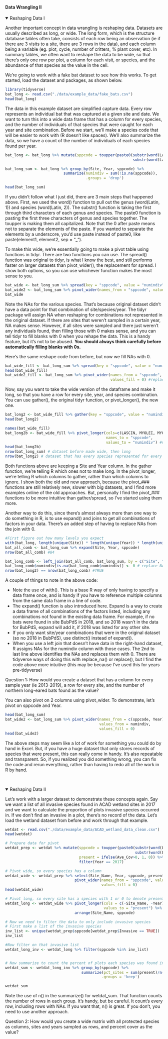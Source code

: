 #### Data Wrangling II

<details open><summary class='drop'>Reshaping Data I</summary>
Another important concept in data wrangling is reshaping data. Datasets are usually described as long, or wide. The long form, which is the structure database tables often take, consists of each row being an observation (ie if there are 3 visits to a site, there are 3 rows in the data), and each column being a variable (eg. plot, cycle, number of critters, % plant cover, etc). In summary tables, we often want to reshape the data to be wide, so that there's only one row per plot, a column for each visit, or species, and the abundance of that species as the value in the cell. 

We're going to work with a fake bat dataset to see how this works. To get started, load the dataset and packages, as shown below.
```r
library(tidyverse)
bat_long <- read.csv("./data/example_data/fake_bats.csv")
head(bat_long)

```

The data in this example dataset are simplified capture data. Every row represents an individual bat that was captured at a given site and date. We want to turn this into a wide data frame that has a column for every species, and the number of individuals of that species that were caught for each year and site combination. Before we start, we'll make a species code that will be easier to work with (R doesn't like spaces). We'll also summarize the data, so we have a count of the number of individuals of each species found per year.

```r
bat_long <- bat_long %>% mutate(sppcode = toupper(paste0(substr(word(Latin, 1), 1, 3),
                                                         substr(word(Latin, 2), 1, 3))))

bat_long_sum <- bat_long %>% group_by(Site, Year, sppcode) %>% 
                          summarize(numindiv = sum(!is.na(sppcode)),
                                    .groups = 'drop')

head(bat_long_sum)
```
If you didn't follow what I just did, there are 3 main steps that happened above. First, we used the word() function to pull out the genus (word(Latin, 1)) and species (word(Latin, 2)). The substr() function is taking the first through third characters of each genus and species. The paste0 function is pasting the first three characters of genus and species together. The toupper is making them all capitalized. Note that the 0 after paste means not to separate the elements of the paste. If you wanted to separate the elements by a underscore, you'd use paste instead of paste0, like paste(element1, element2, sep = "_").

To make this wide, we're essentially going to make a pivot table using functions in tidyr. There are two functions you can use. The spread() function was original to tidyr, is what I know the best, and still performs faster on larger datasets than pivot_wider(), the replacement for spread. I show both options, so you can use whichever function makes the most sense to you. 
```r
bat_wide <- bat_long_sum %>% spread(key = "sppcode", value = "numindiv") #retired spread function
bat_wide2 <- bat_long_sum %>% pivot_wider(names_from = "sppcode", values_from = "numindiv") #replacement in tidyr
bat_wide

```
Note the NAs for the various species. That's because original dataset didn't have a data point for that combination of site/species/year. The tidyr package will assign NA when reshaping for combinations not represented in the original dataset. If there are sites that weren't sampled in a certain year, NA makes sense. However, if all sites were sampled and there just weren't any individuals found, then filling those with 0 makes sense, and you can tell tidyr to fill blanks with 0 when you rehape the data. This is a handy feature, but it's not to be abused. <b>You should always think carefully before automatically filling blanks with 0s.</b>

Here's the same reshape code from before, but now we fill NAs with 0.
```r
bat_wide_fill <- bat_long_sum %>% spread(key = "sppcode", value = "numindiv", fill = 0) #retired spread function
head(bat_wide_fill)
bat_wide2_fill <- bat_long_sum %>% pivot_wider(names_from = "sppcode", values_from = "numindiv", 
                                               values_fill = 0) #replacement in tidyr

```

Now, say you want to take the wide version of the dataframe and make it long, so that you have a row for every site, year, and species combination. You can use gather(), the original tidyr function, or pivot_longer(), the new one.

```r
bat_long2 <- bat_wide_fill %>% gather(key = "sppcode", value = "numindiv", -Site, -Year) # old way
head(bat_long2)

names(bat_wide_fill)
bat_long2b <- bat_wide_fill %>% pivot_longer(cols=c(LASCIN, MYOLEI, MYOLUC, MYOSEP), 
                                             names_to = "sppcode", 
                                             values_to = "numindiv") #new way
head(bat_long2b)
nrow(bat_long_sum) # dataset before made wide, then long
nrow(bat_long2) # dataset that has every species represented for every year and every site
```
Both functions above are keeping a Site and Year column. In the gather function, we're telling R which ones not to make long. In the pivot_longer, we're telling R which columns to gather, rather than which columns to ignore. I show both the old and new approach, because the pivot_### functions are still relatively new, slower with big datasets, and I find more examples online of the old approaches. But, personally I find the pivot_### functions to be more intuitive than gather/spread, so I've started using them more.

Another way to do this, since there's almost always more than one way to do something in R, is to use expand() and joins to get all combinations of factors in your data. There's an added step of having to replace NAs from the join with 0.

```r
#First figure out how many levels you expect
with(bat_long, length(unique(Site)) * length(unique(Year)) * length(unique(sppcode))) #84
bat_all_comb <- bat_long_sum %>% expand(Site, Year, sppcode)
nrow(bat_all_comb) #84

bat_long_comb <- left_join(bat_all_comb, bat_long_sum, by = c("Site", "Year", "sppcode"))
bat_long_comb$numindiv[is.na(bat_long_comb$numindiv)] <- 0 # replace NA with 0
nrow(bat_long2) == nrow(bat_long_comb) #TRUE

```
A couple of things to note in the above code:
<ul>
<li>Note the use of with(). This is a base R way of only having to specify a data frame once, and is handy if you have to reference multiple columns from the same data frame in a line of code.</li>
<li>The expand() function is also introduced here. Expand is a way to create a data frame of all combinations of the factors listed, including any combinations not found in the existing data frame. For example, if no bats were found in site BubPdS in 2018, and so 2018 wasn't in the data for BubPdS, expand will add it, if 2018 was listed for any other site.</li>
<li>If you only want site/year combinations that were in the original dataset (so no 2018 in BubPdS), use distinct() instead of expand().</li>
<li>When you use a left join that doesn't have data in the right-hand dataset, R assigns NAs for the numindiv column with those cases. The 2nd to last line above identifies the NAs and replaces them with 0. There are tidyverse ways of doing this with replace_na() or replace(), but I find the code above more intuitive (this may be because I've used this for years pre-tidyverse)</li>
</ul>


<p class='ques'>Question 1: How would you create a dataset that has a column for every sample year (ie 2013-2019), a row for every site, and the number of northern long-eared bats found as the value?</p>

You can also pivot on 2 columns using pivot_wider. To demonstrate, let's pivot on sppcode and Year. 
```r
head(bat_long_sum)
bat_wide2 <- bat_long_sum %>% pivot_wider(names_from = c(sppcode, Year), 
                                          values_from = numindiv,
                                          values_fill = 0)
head(bat_wide2)
```

The above steps may seem like a lot of work for something you could do by hand in Excel. But, if you have a huge dataset that only stores records of species that were present, this can really come in handy. It's also repeatable and transparent. So, if you realized you did something wrong, you can fix the code and rerun everything, rather than having to redo all of the work in R by hand. 
</details>
<br>

<details open><summary class='drop'>Reshaping Data II</summary>
Let's work with a larger dataset to demonstrate these concepts again. Say we want a list of all invasive species found in ACAD wetland sites in 2017 and we want to calculate the proportion of plots invasive species occurred in. If we don't find an invasive in a plot, there's no record of the data. Let's load the wetland dataset from before and work through that example. 

```r
wetdat <- read.csv("./data/example_data/ACAD_wetland_data_clean.csv")
head(wetdat)

# Prepare data for pivot
wetdat_prep <- wetdat %>% mutate(sppcode = toupper(paste0(substr(word(Latin_Name, 1), 1, 3),
                                                          substr(word(Latin_Name, 2), 1, 3))),
                                 present = ifelse(Ave_Cov>0, 1, 0)) %>% 
                                 filter(Year == 2017) 

# Pivot wide, so every species has a column
wetdat_wide <- wetdat_prep %>% select(Site_Name, Year, sppcode, present) %>% 
                               pivot_wider(names_from = "sppcode", values_from = "present", 
                                           values_fill = 0)
head(wetdat_wide)

# Pivot long, so every site has a species with 1 or 0 to denote present/absent
wetdat_long <- wetdat_wide %>% pivot_longer(cols = c(-Site_Name, -Year), names_to = "sppcode", 
                                            values_to = "present") %>% 
                               arrange(Site_Name, sppcode)

# Now we need to filter the data to only include invasive species
# First make a list of the invasive species
inv_list <- unique(wetdat_prep$sppcode[wetdat_prep$Invasive == TRUE])
inv_list

#Now filter on that invasive list
wetdat_long_inv <- wetdat_long %>% filter(sppcode %in% inv_list)


# Now summarize to count the percent of plots each species was found in
wetdat_sum <- wetdat_long_inv %>% group_by(sppcode) %>% 
                                  summarize(pct_sites = sum(present)/n()*100, 
                                           .groups = 'keep')
```
```r
wetdat_sum
```
Note the use of n() in the summarize() for wetdat_sum. That function counts the number of rows in each group. It's handy, but be careful. It count's every row, including rows with NAs. If you want that, n() is great. If you don't, you need to use another approach.

<p class='ques'>Question 2: How would you create a wide matrix with all protected species as columns, sites and years sampled as rows, and percent cover as the value?</p>
